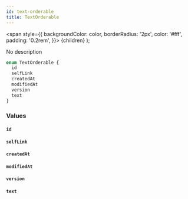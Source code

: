 ```yaml
---
id: text-orderable
title: TextOrderable
---
```


<span
style={{
      backgroundColor: color,
      borderRadius: '2px',
      color: '#fff',
      padding: '0.2rem',
    }}>
{children}
</span>
);

No description

```graphql
enum TextOrderable {
  id
  selfLink
  createdAt
  modifiedAt
  version
  text
}
```

### Values

#### `id`

#### `selfLink`

#### `createdAt`

#### `modifiedAt`

#### `version`

#### `text`

